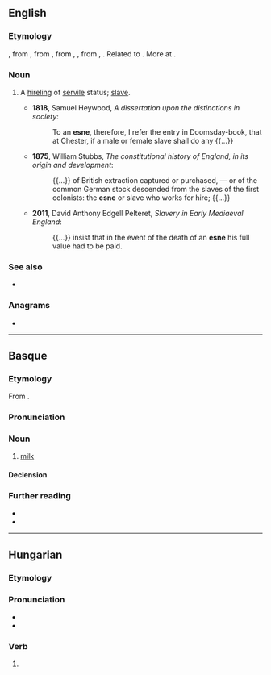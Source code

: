 ==English==

===Etymology===
{{lbor|en|ang|esne}}, from {{der|en|gmw-pro|*asnī}}, from {{der|en|gem-pro|*asnijaz|t=day labourer, hireling}}, from {{der|en|gem-pro|*asniz}}, {{m|gem-pro|*asunz|t=reward}}, from {{der|en|ine-pro|*os(e)n-}}, {{m|ine-pro|*es(e)n-|t=summer, harvest, harvest-time}}. Related to {{cog|ang|earnian|t=to labor for, strive after, deserve as the reward of labor, merit, earn, win}}. More at {{m|en|earn}}.

===Noun===
{{en-noun}}

# {{lb|en|Anglo-Saxon|historical}} A [[hireling]] of [[servile]] status; [[slave]].
#* '''1818''', Samuel Heywood, ''A dissertation upon the distinctions in society'':
#*: To an '''esne''', therefore, I refer the entry in Doomsday-book, that at Chester, if a male or female slave shall do any {{...}}
#* '''1875''', William Stubbs, ''The constitutional history of England, in its origin and development'':
#*: {{...}} of British extraction captured or purchased, — or of the common German stock descended from the slaves of the first colonists: the '''esne''' or slave who works for hire; {{...}}
#* '''2011''', David Anthony Edgell Pelteret, ''Slavery in Early Mediaeval England'':
#*: {{...}} insist that in the event of the death of an '''esne''' his full value had to be paid.

===See also===
* {{l|en|theow}}

===Anagrams===
* {{anagrams|en|a=eens|Nees|eens|seen|sene|snee}}

----

==Basque==

===Etymology===
From {{inh|eu|euq-pro|*ezene}}.

===Pronunciation===
{{eu-IPA}}

===Noun===
{{eu-noun|in}}

# [[milk]]

====Declension====
{{eu-decl-inanim}}

===Further reading===
* {{R:EH}}
* {{R:OEH}}

----

==Hungarian==

===Etymology===
{{affix|hu|esik|-ne|id2=personal|pos2=personal suffix|nocat=y}}

===Pronunciation===
* {{hu-IPA}}
* {{hyphenation|hu|es|ne}}

===Verb===
{{head|hu|verb form}}

# {{inflection of|hu|esik||3|s|cond|pres|indef}}